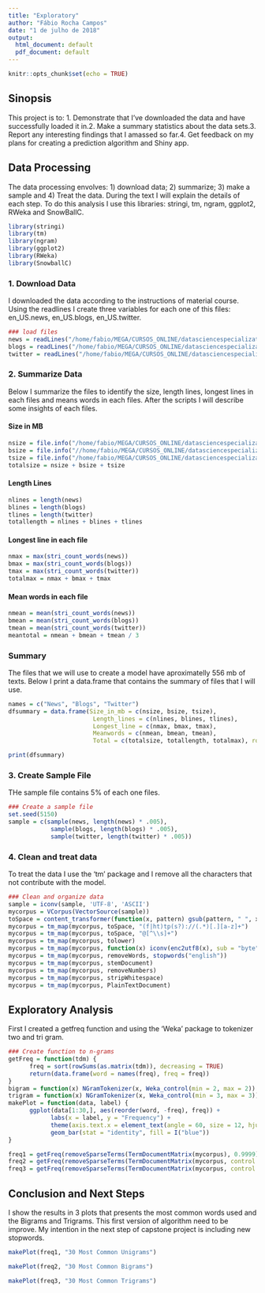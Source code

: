 ```yaml
---
title: "Exploratory"
author: "Fábio Rocha Campos"
date: "1 de julho de 2018"
output:
  html_document: default
  pdf_document: default
---
```


```r
knitr::opts_chunk$set(echo = TRUE)
```

## Sinopsis

This project is to: 1. Demonstrate that I've downloaded the data and have successfully loaded it in.2. Make a summary statistics about the data sets.3. Report any interesting findings that I amassed so far.4. Get feedback on my plans for creating a prediction algorithm and Shiny app. 

## Data Processing

The data processing envolves: 1) download data; 2) summarize; 3) make a sample and 4) Treat the data. During the text I will explain the details of each step. To do this analysis I use this libraries: stringi, tm, ngram, ggplot2, RWeka and SnowBallC.

```r
library(stringi)
library(tm)
library(ngram)
library(ggplot2)
library(RWeka)
library(SnowballC)
```

### 1. Download Data

I downloaded the data according to the instructions of material course. Using the readlines I create three variables for each one of this files: en_US.news, en_US.blogs, en_US.twitter. 

```r
### load files
news = readLines("/home/fabio/MEGA/CURSOS_ONLINE/datasciencespecialization/capstone-project/data/en_US/en_US.news.txt", encoding = "UTF-8", skipNul = TRUE)
blogs = readLines("/home/fabio/MEGA/CURSOS_ONLINE/datasciencespecialization/capstone-project/data/en_US/en_US.blogs.txt", encoding = "UTF-8", skipNul = TRUE)
twitter = readLines("/home/fabio/MEGA/CURSOS_ONLINE/datasciencespecialization/capstone-project/data/en_US/en_US.twitter.txt", encoding = "UTF-8", skipNul = TRUE)
```

### 2. Summarize Data

Below I summarize the files to identify the size, length lines, longest lines in each files and means words in each files. After the scripts I will describe some insights of each files.  

#### Size in MB

```r
nsize = file.info("/home/fabio/MEGA/CURSOS_ONLINE/datasciencespecialization/capstone-project/data/en_US/en_US.news.txt")$size / 1024 ^ 2
bsize = file.info("//home/fabio/MEGA/CURSOS_ONLINE/datasciencespecialization/capstone-project/data/en_US/en_US.blogs.txt")$size / 1024 ^ 2
tsize = file.info("/home/fabio/MEGA/CURSOS_ONLINE/datasciencespecialization/capstone-project/data/en_US/en_US.twitter.txt")$size / 1024 ^ 2
totalsize = nsize + bsize + tsize
```

#### Length Lines 

```r
nlines = length(news)
blines = length(blogs)
tlines = length(twitter)
totallength = nlines + blines + tlines
```

#### Longest line in each file

```r
nmax = max(stri_count_words(news))
bmax = max(stri_count_words(blogs))
tmax = max(stri_count_words(twitter))
totalmax = nmax + bmax + tmax
```

#### Mean words in each file

```r
nmean = mean(stri_count_words(news))
bmean = mean(stri_count_words(blogs))
tmean = mean(stri_count_words(twitter))
meantotal = nmean + bmean + tmean / 3

```

### Summary

The files that we will use to create a model have aproximatelly 556 mb of texts. Below I print a data.frame that contains the summary of files that I will use. 

```r
names = c("News", "Blogs", "Twitter")
dfsummary = data.frame(Size_in_mb = c(nsize, bsize, tsize),
                        Length_lines = c(nlines, blines, tlines),
                        Longest_line = c(nmax, bmax, tmax),
                        Meanwords = c(nmean, bmean, tmean),
                        Total = c(totalsize, totallength, totalmax), row.names = names)
```

```r
print(dfsummary)
```

### 3. Create Sample File

THe sample file contains 5% of each one files. 

```r
### Create a sample file
set.seed(5150)
sample = c(sample(news, length(news) * .005),
            sample(blogs, length(blogs) * .005),
            sample(twitter, length(twitter) * .005))
```

### 4. Clean and treat data

To treat the data I use the 'tm' package and I remove all the characters that not contribute with the model. 

```r
### Clean and organize data
sample = iconv(sample, 'UTF-8', 'ASCII')
mycorpus = VCorpus(VectorSource(sample))
toSpace = content_transformer(function(x, pattern) gsub(pattern, " ", x))
mycorpus = tm_map(mycorpus, toSpace, "(f|ht)tp(s?)://(.*)[.][a-z]+")
mycorpus = tm_map(mycorpus, toSpace, "@[^\\s]+")
mycorpus = tm_map(mycorpus, tolower)
mycorpus = tm_map(mycorpus, function(x) iconv(enc2utf8(x), sub = "byte"))
mycorpus = tm_map(mycorpus, removeWords, stopwords("english"))
mycorpus = tm_map(mycorpus, stemDocument)
mycorpus = tm_map(mycorpus, removeNumbers)
mycorpus = tm_map(mycorpus, stripWhitespace)
mycorpus = tm_map(mycorpus, PlainTextDocument)
```

## Exploratory Analysis

First I created a getfreq function and using the 'Weka' package to tokenizer two and tri gram.

```r
### Create function to n-grams
getFreq = function(tdm) {
      freq = sort(rowSums(as.matrix(tdm)), decreasing = TRUE)
      return(data.frame(word = names(freq), freq = freq))
}
bigram = function(x) NGramTokenizer(x, Weka_control(min = 2, max = 2))
trigram = function(x) NGramTokenizer(x, Weka_control(min = 3, max = 3))
makePlot = function(data, label) {
      ggplot(data[1:30,], aes(reorder(word, -freq), freq)) +
            labs(x = label, y = "Frequency") +
            theme(axis.text.x = element_text(angle = 60, size = 12, hjust = 1)) +
            geom_bar(stat = "identity", fill = I("blue"))
}

freq1 = getFreq(removeSparseTerms(TermDocumentMatrix(mycorpus), 0.9999))
freq2 = getFreq(removeSparseTerms(TermDocumentMatrix(mycorpus, control = list(tokenize = bigram)), 0.9999))
freq3 = getFreq(removeSparseTerms(TermDocumentMatrix(mycorpus, control = list(tokenize = trigram)), 0.9999))
```

## Conclusion and Next Steps

I show the results in 3 plots that presents the most common words used and the Bigrams and Trigrams. This first version of algorithm need to be improve. My intention in the next step of capstone project is including new stopwords. 

```r
makePlot(freq1, "30 Most Common Unigrams")
```

```r
makePlot(freq2, "30 Most Common Bigrams")
```

```r
makePlot(freq3, "30 Most Common Trigrams")
```

